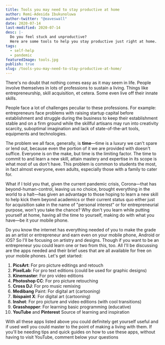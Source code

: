 ```yaml
---
title: Tools you may need to stay productive at home
author: Remi-Adesida Ibukunoluwa
author-twitter: "@eaveswall"
date: 2020-07-14
last-modified: 2020-07-14
desc: |-
  Do you feel stuck and unproductive?
  Here are some tools to help you stay productive just right at home.
tags:
  - self-help
  - pandemic
featuredImage: tools.jpg
publish: true
slug: /tools-you-may-need-to-stay-productive-at-home/
---
```


There's no doubt that nothing comes easy as it may seem in life. People involve themselves in lots of professions to sustain a living. Things like entrepreneurship, skill acquisition, et cetera. Some even live off their innate skills. 

People face a lot of challenges peculiar to these professions. For example: entrepreneurs face problems with raising startup capital before establishment and struggle during the business to keep their establishment stable and on a firm ground while the skillful artisans may run into creativity scarcity, suboptimal imagination and lack of state-of-the-art tools, equipments and technologies.

The problem we all face, generally, is **time**&mdash;time is a luxury we can't spare or lend out, because even the portion of it we are provided with doesn't suffice. Everyone is on the make, but time is the limiting factor. The time to commit to and learn a new skill, attain mastery and expertise in its scope is what most of us don't have. This problem is common to students the most, in fact almost everyone, even adults, especially those with a family to cater for.

What if I told you that, given the current pandemic crisis, Corona&mdash;that has beyond-human-control, leaving us no choice, brought everything in the world to a halt&mdash;has given an advantage to those hoping to learn a new skill to help kick them beyond academics or their current status quo either just for acquisition sake in the name of "personal interest" or for entrepreneurial purpose, won't you take the chance? Why don't you learn while putting yourself at home, having all the time to yourself, making do with what you have&mdash;be it your mobile phone.

Do you know the internet has everything needed of you to make the grade as an artist or entrepreneur and earn even on your mobile phone, Android or iOS? So I'll be focusing on artistry and designs. Though if you want to be an entrepreneur you could learn one or two from this, too. All I'll be discussing are the apps needed and their brief uses that are all available for free on your mobile phones. Let's get started:

  1. **PicsArt**: For pro picture editings and retouch 
  2. **PixelLab**: For pro text editions (could be used for graphic designs)
  3. **Kinemaster**: For pro video editions 
  4. **Photoshop CC**: For pro picture retouching
  5. **Cross DJ**: For pro music remixing
  6. **Medibang** Paint: For digital art (cartooning)
  7. **Ibispaint X**: For digital art (cartooning)
  8. **Inshot**: For pro picture and video editions (with cool transitions)
  9. **Grasshopper**: For learning basic programming (educative)
  10. **YouTube** and **Pinterest** Source of learning and inspiration

With all these apps listed above you could definitely get yourself useful and if used well you could master to the point of making a living with them.
If you'll be needing tips and quick guides on how to use these apps, without having to visit YouTube, comment below your questions


